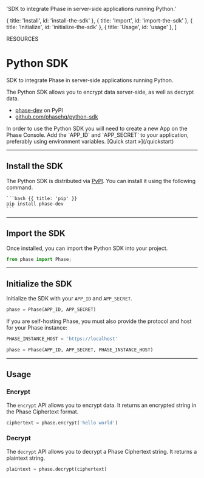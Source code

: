 
  'SDK to integrate Phase in server-side applications running Python.'

  { title: 'Install', id: 'install-the-sdk' },
  { title: 'Import', id: 'import-the-sdk' },
  { title: 'Initialize', id: 'initialize-the-sdk' },
  { title: 'Usage', id: 'usage' },
]

<Tag variant="small">RESOURCES</Tag>

# Python SDK

SDK to integrate Phase in server-side applications running Python.

The Python SDK allows you to encrypt data server-side, as well as decrypt data.

- [phase-dev](https://pypi.org/project/phase-dev/) on PyPI
- [github.com/phasehq/python-sdk](https://github.com/phasehq/python-sdk)

<Note>
  In order to use the Python SDK you will need to create a new App on the Phase
  Console. Add the `APP_ID` and `APP_SECRET` to your application, preferably
  using environment variables. [Quick start &raquo;](/quickstart)
</Note>

---

## Install the SDK

The Python SDK is distributed via [PyPI](https://pypi.org/project/phase-dev/). You can install it using the following command.

<CodeGroup title="Install">

    ```bash {{ title: 'pip' }}
    pip install phase-dev
    ```

</CodeGroup>

---

## Import the SDK

Once installed, you can import the Python SDK into your project.

```python
from phase import Phase;
```

---

## Initialize the SDK

Initialize the SDK with your `APP_ID` and `APP_SECRET`.

```python
phase = Phase(APP_ID, APP_SECRET)
```

<Note>
If you are self-hosting Phase, you must also provide the protocol and host for your Phase instance:

```python
PHASE_INSTANCE_HOST = 'https://localhost'

phase = Phase(APP_ID, APP_SECRET, PHASE_INSTANCE_HOST)
```

</Note>

---

## Usage

### Encrypt

The `encrypt` API allows you to encrypt data. It returns an encrypted string in the Phase Ciphertext format.

```python
ciphertext = phase.encrypt('hello world')
```

### Decrypt

The `decrypt` API allows you to decrypt a Phase Ciphertext string. It returns a plaintext string.

```python
plaintext = phase.decrypt(ciphertext)
```
